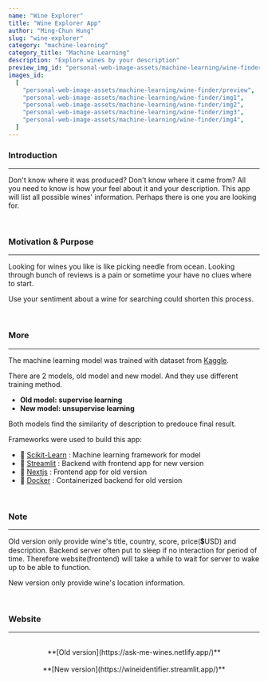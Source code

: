 ```yaml
---
name: "Wine Explorer"
title: "Wine Explorer App"
author: "Ming-Chun Hung"
slug: "wine-explorer"
category: "machine-learning"
category_title: "Machine Learning"
description: "Explore wines by your description"
preview_img_id: "personal-web-image-assets/machine-learning/wine-finder/preview"
images_id:
  [
    "personal-web-image-assets/machine-learning/wine-finder/preview",
    "personal-web-image-assets/machine-learning/wine-finder/img1",
    "personal-web-image-assets/machine-learning/wine-finder/img2",
    "personal-web-image-assets/machine-learning/wine-finder/img3",
    "personal-web-image-assets/machine-learning/wine-finder/img4",
  ]
---
```


### Introduction

---

Don't know where it was produced? Don't know where it came from? All you need
to know is how your feel about it and your description. This app will list
all possible wines' information. Perhaps there is one you are looking for.

<br />

### Motivation & Purpose

---

Looking for wines you like is like picking needle from ocean. Looking through
bunch of reviews is a pain or sometime your have no clues where to start.

Use your sentiment about a wine for searching could shorten this process.

<br />

### More

---

The machine learning model was trained with dataset from [Kaggle](https://www.kaggle.com/datasets/zynicide/wine-reviews).

There are 2 models, old model and new model. And they use different training method.

- **Old model: supervise learning**
- **New model: unsupervise learning**

Both models find the similarity of description to predouce final result.

Frameworks were used to build this app:

- 🧰 [Scikit-Learn](https://scikit-learn.org/) : Machine learning framework for model
- 🧰 [Streamlit](https://streamlit.io/) : Backend with frontend app for new version
- 🧰 [Nextjs](https://nextjs.org/) : Frontend app for old version
- 🧰 [Docker](https://www.docker.com/) : Containerized backend for old version

<br />

### Note

---

Old version only provide wine's title, country, score, price(💲USD) and description.
Backend server often put to sleep if no interaction for period of time. Therefore
website(frontend) will take a while to wait for server to wake up to be able to function.

New version only provide wine's location information.

<br />

### Website

---

<br />
<center>**[Old version](https://ask-me-wines.netlify.app/)**</center>

<br />
<center>**[New version](https://wineidentifier.streamlit.app/)**</center>

<br />
